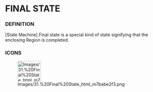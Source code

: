             
= FINAL STATE =
 
=== DEFINITION ===
 
&#91;State Machine&#93; Final state is a special kind of state signifying that the enclosing Region is completed.

 
=== ICONS ===
 
[[Image:Images/31.%20Final%20State_html_m7babe2f3.png|75x66px]]

   
